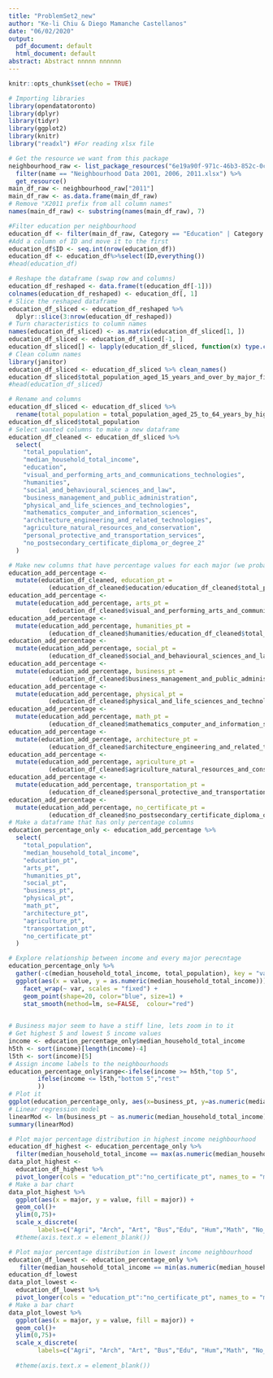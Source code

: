---
title: "ProblemSet2_new"
author: "Ke-li Chiu & Diego Mamanche Castellanos"
date: "06/02/2020"
output:
  pdf_document: default
  html_document: default
abstract: Abstract nnnnn nnnnnn
---

```{r setup, include=FALSE}
knitr::opts_chunk$set(echo = TRUE)
```
```{r, echo=FALSE, include=FALSE}
# Importing libraries
library(opendatatoronto)
library(dplyr)
library(tidyr)
library(ggplot2)
library(knitr)
library("readxl") #For reading xlsx file
```

```{r}
# Get the resource we want from this package
neighbourhood_raw <- list_package_resources("6e19a90f-971c-46b3-852c-0c48c436d1fc") %>% 
  filter(name == "Neighbourhood Data 2001, 2006, 2011.xlsx") %>% 
  get_resource()
main_df_raw <- neighbourhood_raw["2011"]
main_df_raw <- as.data.frame(main_df_raw)
# Remove "X2011 prefix from all column names"
names(main_df_raw) <- substring(names(main_df_raw), 7)
```

```{r echo=FALSE, include=FALSE}
#Filter education per neighbourhood
education_df <- filter(main_df_raw, Category == "Education" | Category == "Education" | Category == "Neighbourhood Information" | Category == "Income" | Attribute == "Population, 2011")
#Add a column of ID and move it to the first
education_df$ID <- seq.int(nrow(education_df))
education_df <- education_df%>%select(ID,everything())
#head(education_df)
```

```{r echo= FALSE, include=FALSE}
# Reshape the dataframe (swap row and columns)
education_df_reshaped <- data.frame(t(education_df[-1]))
colnames(education_df_reshaped) <- education_df[, 1]
# Slice the reshaped dataframe
education_df_sliced <- education_df_reshaped %>%
  dplyr::slice(3:nrow(education_df_reshaped))
# Turn characteristics to column names
names(education_df_sliced) <- as.matrix(education_df_sliced[1, ])
education_df_sliced <- education_df_sliced[-1, ]
education_df_sliced[] <- lapply(education_df_sliced, function(x) type.convert(as.character(x)))
# Clean column names
library(janitor)
education_df_sliced <- education_df_sliced %>% clean_names()
education_df_sliced$total_population_aged_15_years_and_over_by_major_field_of_study_classification_of_instructional_programs_cip_2011
#head(education_df_sliced)
```
```{r include=FALSE}
# Rename and columns
education_df_sliced <- education_df_sliced %>%
  rename(total_population = total_population_aged_25_to_64_years_by_highest_certificate_diploma_or_degree)
education_df_sliced$total_population
# Select wanted columns to make a new dataframe
education_df_cleaned <- education_df_sliced %>%
  select(
    "total_population",
    "median_household_total_income",
    "education",
    "visual_and_performing_arts_and_communications_technologies",
    "humanities",
    "social_and_behavioural_sciences_and_law",
    "business_management_and_public_administration",
    "physical_and_life_sciences_and_technologies",
    "mathematics_computer_and_information_sciences",
    "architecture_engineering_and_related_technologies",
    "agriculture_natural_resources_and_conservation",
    "personal_protective_and_transportation_services",
    "no_postsecondary_certificate_diploma_or_degree_2"
  )
```
```{r include=FALSE}
# Make new columns that have percentage values for each major (we probably want to rename them to something more meaningful)
education_add_percentage <- 
  mutate(education_df_cleaned, education_pt =
           (education_df_cleaned$education/education_df_cleaned$total_population)*100)
education_add_percentage <- 
  mutate(education_add_percentage, arts_pt =
           (education_df_cleaned$visual_and_performing_arts_and_communications_technologies/education_df_cleaned$total_population)*100)
education_add_percentage <- 
  mutate(education_add_percentage, humanities_pt =
           (education_df_cleaned$humanities/education_df_cleaned$total_population)*100)
education_add_percentage <- 
  mutate(education_add_percentage, social_pt =
           (education_df_cleaned$social_and_behavioural_sciences_and_law/education_df_cleaned$total_population)*100)
education_add_percentage <- 
  mutate(education_add_percentage, business_pt =
           (education_df_cleaned$business_management_and_public_administration/education_df_cleaned$total_population)*100)
education_add_percentage <- 
  mutate(education_add_percentage, physical_pt =
           (education_df_cleaned$physical_and_life_sciences_and_technologies/education_df_cleaned$total_population)*100)
education_add_percentage <- 
  mutate(education_add_percentage, math_pt =
           (education_df_cleaned$mathematics_computer_and_information_sciences/education_df_cleaned$total_population)*100)
education_add_percentage <- 
  mutate(education_add_percentage, architecture_pt =
           (education_df_cleaned$architecture_engineering_and_related_technologies/education_df_cleaned$total_population)*100)
education_add_percentage <- 
  mutate(education_add_percentage, agriculture_pt =
           (education_df_cleaned$agriculture_natural_resources_and_conservation/education_df_cleaned$total_population)*100)
education_add_percentage <- 
  mutate(education_add_percentage, transportation_pt =
           (education_df_cleaned$personal_protective_and_transportation_services/education_df_cleaned$total_population)*100)
education_add_percentage <- 
  mutate(education_add_percentage, no_certificate_pt =
           (education_df_cleaned$no_postsecondary_certificate_diploma_or_degree_2/education_df_cleaned$total_population)*100)
# Make a dataframe that has only percentage columns
education_percentage_only <- education_add_percentage %>%
  select(
    "total_population",
    "median_household_total_income",
    "education_pt",
    "arts_pt",
    "humanities_pt",
    "social_pt",
    "business_pt",
    "physical_pt",
    "math_pt",
    "architecture_pt",
    "agriculture_pt",
    "transportation_pt",
    "no_certificate_pt"
  )
```

```{r}
# Explore relationship between income and every major perecntage
education_percentage_only %>%
  gather(-c(median_household_total_income, total_population), key = "var", value = "value") %>% 
  ggplot(aes(x = value, y = as.numeric(median_household_total_income))) +
    facet_wrap(~ var, scales = "fixed") +
    geom_point(shape=20, color="blue", size=1) +
    stat_smooth(method=lm, se=FALSE,  colour="red")
    
```

```{r}
# Business major seem to have a stiff line, lets zoom in to it
# Get highest 5 and lowest 5 income values
income <- education_percentage_only$median_household_total_income
h5th <- sort(income)[length(income)-4]
l5th <- sort(income)[5]
# Assign income labels to the neighbourhoods
education_percentage_only$range<-ifelse(income >= h5th,"top 5",
		ifelse(income <= l5th,"bottom 5","rest"
		))
# Plot it
ggplot(education_percentage_only, aes(x=business_pt, y=as.numeric(median_household_total_income), color=range)) + geom_point()
# Linear regression model
linearMod <- lm(business_pt ~ as.numeric(median_household_total_income), data=education_percentage_only)
summary(linearMod)
```

```{r}
# Plot major percentage distribution in highest income neighbourhood
education_df_highest <- education_percentage_only %>%
  filter(median_household_total_income == max(as.numeric(median_household_total_income)) )
data_plot_highest <- 
  education_df_highest %>% 
  pivot_longer(cols = "education_pt":"no_certificate_pt", names_to = "major")
# Make a bar chart
data_plot_highest %>% 
  ggplot(aes(x = major, y = value, fill = major)) +
  geom_col()+
  ylim(0,75)+
  scale_x_discrete(
        labels=c("Agri", "Arch", "Art", "Bus","Edu", "Hum","Math", "No_cert", "Phys","Social", "Tran"))
  #theme(axis.text.x = element_blank())
```
```{r}
# Plot major percentage distribution in lowest income neighbourhood
education_df_lowest <- education_percentage_only %>%
   filter(median_household_total_income == min(as.numeric(median_household_total_income)) )
education_df_lowest
data_plot_lowest <- 
  education_df_lowest %>% 
  pivot_longer(cols = "education_pt":"no_certificate_pt", names_to = "major")
# Make a bar chart
data_plot_lowest %>% 
  ggplot(aes(x = major, y = value, fill = major)) +
  geom_col()+
  ylim(0,75)+
  scale_x_discrete(
        labels=c("Agri", "Arch", "Art", "Bus","Edu", "Hum","Math", "No_cert", "Phys","Social", "Tran"))
  
  #theme(axis.text.x = element_blank())
```
